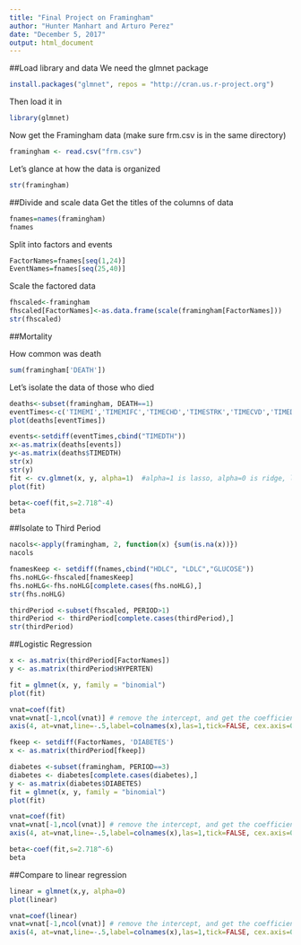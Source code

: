 ---
title: "Final Project on Framingham"
author: "Hunter Manhart and Arturo Perez"
date: "December 5, 2017"
output: html_document
---

##Load library and data
We need the glmnet package
```{r, eval=FALSE}
install.packages("glmnet", repos = "http://cran.us.r-project.org")
```

Then load it in
```{r, message=FALSE, warning=FALSE}
library(glmnet)
```

Now get the Framingham data (make sure frm.csv is in the same directory)
```{r, eval=T}
framingham <- read.csv("frm.csv")
```

Let's glance at how the data is organized
```{r, eval=T}
str(framingham)
```


##Divide and scale data
Get the titles of the columns of data
```{r}
fnames=names(framingham)
fnames
```

Split into factors and events
```{r}
FactorNames=fnames[seq(1,24)]
EventNames=fnames[seq(25,40)]
```

Scale the factored data
```{r}
fhscaled<-framingham
fhscaled[FactorNames]<-as.data.frame(scale(framingham[FactorNames]))
str(fhscaled)
```


##Mortality

How common was death
```{r}
sum(framingham['DEATH'])
```

Let's isolate the data of those who died
```{r, eval=T}
deaths<-subset(framingham, DEATH==1)
eventTimes<-c('TIMEMI','TIMEMIFC','TIMECHD','TIMESTRK','TIMECVD','TIMEDTH','TIMEHYP')
plot(deaths[eventTimes])
```
```{r}
events<-setdiff(eventTimes,cbind("TIMEDTH"))
x<-as.matrix(deaths[events])
y<-as.matrix(deaths$TIMEDTH)
str(x)
str(y)
fit <- cv.glmnet(x, y, alpha=1)  #alpha=1 is lasso, alpha=0 is ridge, lambda =0 is linear regression
plot(fit)
```
```{r}
beta<-coef(fit,s=2.718^-4)
beta
```


##Isolate to Third Period
```{r}
nacols<-apply(framingham, 2, function(x) {sum(is.na(x))})
nacols
```

```{r}
fnamesKeep <- setdiff(fnames,cbind("HDLC", "LDLC","GLUCOSE"))
fhs.noHLG<-fhscaled[fnamesKeep]
fhs.noHLG<-fhs.noHLG[complete.cases(fhs.noHLG),]
str(fhs.noHLG)
```

```{r}
thirdPeriod <-subset(fhscaled, PERIOD>1)
thirdPeriod <- thirdPeriod[complete.cases(thirdPeriod),]
str(thirdPeriod)
```

##Logistic Regression
```{r}
x <- as.matrix(thirdPeriod[FactorNames])
y <- as.matrix(thirdPeriod$HYPERTEN)

fit = glmnet(x, y, family = "binomial")
plot(fit)

vnat=coef(fit)
vnat=vnat[-1,ncol(vnat)] # remove the intercept, and get the coefficients at the end of the path
axis(4, at=vnat,line=-.5,label=colnames(x),las=1,tick=FALSE, cex.axis=0.5)
```


```{r}
fkeep <- setdiff(FactorNames, 'DIABETES')
x <- as.matrix(thirdPeriod[fkeep])

diabetes <-subset(framingham, PERIOD==3)
diabetes <- diabetes[complete.cases(diabetes),]
y <- as.matrix(diabetes$DIABETES)
fit = glmnet(x, y, family = "binomial")
plot(fit)

vnat=coef(fit)
vnat=vnat[-1,ncol(vnat)] # remove the intercept, and get the coefficients at the end of the path
axis(4, at=vnat,line=-.5,label=colnames(x),las=1,tick=FALSE, cex.axis=0.5)
```

```{r}
beta<-coef(fit,s=2.718^-6)
beta
```

##Compare to linear regression
```{r}
linear = glmnet(x,y, alpha=0)
plot(linear)

vnat=coef(linear)
vnat=vnat[-1,ncol(vnat)] # remove the intercept, and get the coefficients at the end of the path
axis(4, at=vnat,line=-.5,label=colnames(x),las=1,tick=FALSE, cex.axis=0.5)
```